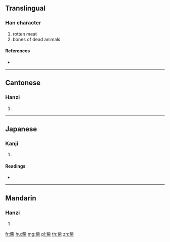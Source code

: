{{character info/new}}
==Translingual==

===Han character===
{{Han char|rn=130|rad=肉|as=05|sn=11|four=21227|canj=YPOBO}}

# rotten meat
# bones of dead animals

====References====
* {{Han ref|kx=0978.120|dkj=29379|dj=1430.090|hdz=52932.060|uh=80D4|ud=32980|bh=DB49|bd=56137}}

----

==Cantonese==

===Hanzi===
{{yue-hanzi|jyut=|y=ji3}}

# {{defn|lang=yue|sort=肉05}}

----

==Japanese==

===Kanji===
{{ja-kanji|grade=|rs=肉05}}

# {{defn|lang=ja|sort=肉05}}

====Readings====
* {{ja-readings|on=[[し]] (shi), [[じ]] (ji), [[せき]] (seki), [[じゃく]] (jaku)|kun=|nanori=}}

----

==Mandarin==

===Hanzi===
{{cmn-hanzi|pin=[[zì]] ([[zi4]])|wg=tzu<sup>4</sup>}}

# {{defn|lang=cmn|sort=肉05}}

[[fr:胔]]
[[hu:胔]]
[[mg:胔]]
[[pl:胔]]
[[th:胔]]
[[zh:胔]]
